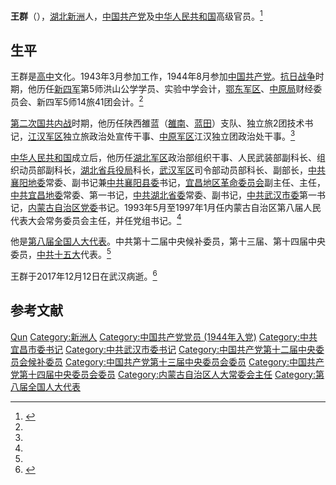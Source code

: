 {{about|中共内蒙古自治区党委书记|同名或类似名的其它条目描述|王群}}

'''王群'''（{{bd|1926年|9月|2017年|12月12日|catIdx=Wang}}），[[湖北|湖北]][[新洲县|新洲]]人，[[中国共产党|中国共产党]]及[[中华人民共和国|中华人民共和国]]高级官员。<ref name=nmgrd>{{Cite web |url=http://www.nmgrd.gov.cn/ljcw/ljcwhzr/wq/200904/t20090416_50243.html |title=王群，内蒙古人大，2009-04-16 |access-date=2012-04-04 |archive-url=https://web.archive.org/web/20130117215504/http://www.nmgrd.gov.cn/ljcw/ljcwhzr/wq/200904/t20090416_50243.html |archive-date=2013-01-17 |dead-url=yes }}</ref>

== 生平 ==
王群是[[高中|高中]]文化。1943年3月参加工作，1944年8月参加[[中国共产党|中国共产党]]。[[抗日战争|抗日战争]]时期，他历任[[新四军|新四军]]第5师洪山公学学员、实验中学会计，[[鄂东军区|鄂东军区]]、[[中原局|中原局]]财经委员会、新四军5师14旅41团会计。<ref name=nmgrd/>

[[第二次国共内战|第二次国共内战]]时期，他历任陕西雒蓝（[[雒南|雒南]]、[[蓝田县|蓝田]]）支队、独立旅2团技术书记，[[江汉军区|江汉军区]]独立旅政治处宣传干事、[[中原军区|中原军区]]江汉独立团政治处干事。<ref name=nmgrd/>

[[中华人民共和国|中华人民共和国]]成立后，他历任[[湖北军区|湖北军区]]政治部组织干事、人民武装部副科长、组织动员部副科长，[[湖北省兵役局|湖北省兵役局]]科长，[[武汉军区|武汉军区]]司令部动员部科长、副部长，[[中共襄阳地委|中共襄阳地委]]常委、副书记兼[[中共襄阳县委|中共襄阳县委]]书记，[[宜昌地区革命委员会|宜昌地区革命委员会]]副主任、主任，[[中共宜昌地委|中共宜昌地委]]常委、第一书记，[[中共湖北省委|中共湖北省委]]常委、副书记，[[中共武汉市委|中共武汉市委]]第一书记，[[内蒙古自治区党委|内蒙古自治区党委]]书记。1993年5月至1997年1月任内蒙古自治区第八届人民代表大会常务委员会主任，并任党组书记。<ref name=nmgrd/>

他是[[第八届全国人大代表|第八届全国人大代表]]。中共第十二届中央候补委员，第十三届、第十四届中央委员，[[中共十五大|中共十五大]]代表。<ref name=nmgrd/>

王群于2017年12月12日在武汉病逝。<ref>{{cite news |url=http://news.eastday.com/eastday/13news/auto/news/china/20171213/u7ai7270474.html |title=王群病逝 曾任武汉市委第一书记 |date=2017-12-13 |work=Eastday |language=zh |accessdate=2017-12-14 |archive-date=2017-12-14 |archive-url=https://web.archive.org/web/20171214125119/http://news.eastday.com/eastday/13news/auto/news/china/20171213/u7ai7270474.html |dead-url=no }}</ref>

== 参考文献 ==
{{reflist}}

{{中华人民共和国内蒙古自治区正职领导人|nocat}}

{{Authority control}}
{{DEFAULTSORT:Wang王}}
[[Category:王姓|Qun]]
[[Category:新洲人|Category:新洲人]]
[[Category:中国共产党党员_(1944年入党)|Category:中国共产党党员 (1944年入党)]]
[[Category:中共宜昌市委书记|Category:中共宜昌市委书记]]
[[Category:中共武汉市委书记|Category:中共武汉市委书记]]
[[Category:中国共产党第十二届中央委员会候补委员|Category:中国共产党第十二届中央委员会候补委员]]
[[Category:中国共产党第十三届中央委员会委员|Category:中国共产党第十三届中央委员会委员]]
[[Category:中国共产党第十四届中央委员会委员|Category:中国共产党第十四届中央委员会委员]]
[[Category:内蒙古自治区人大常委会主任|Category:内蒙古自治区人大常委会主任]]
[[Category:第八届全国人大代表|Category:第八届全国人大代表]]